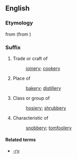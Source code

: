 ==English==

===Etymology===
from {{etyl|xno}} {{term|-erie||place|lang=xno}} (from {{etyl|fro}})

{{etystub}}

===Suffix===
{{infl|en|suffix}}

# Trade or craft of
#: [[joinery]]; [[cookery]]
# Place of
#: [[bakery]]; [[distillery]]
# Class or group of
#: [[hosiery]]; [[shrubbery]]
# Characteristic of
#: [[snobbery]]; [[tomfoolery]]

====Related terms====
* [[-ry]]
